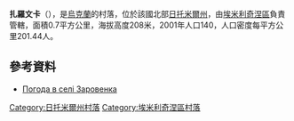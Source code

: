 {{coord|50|51|55|N|27|41|26|E|scale:30000|display=title}}

'''扎羅文卡'''（{{lang-uk|Заровенка}}），是[[烏克蘭|烏克蘭]]的村落，位於該國北部[[日托米爾州|日托米爾州]]，由[[埃米利奇涅區|埃米利奇涅區]]負責管轄，面積0.7平方公里，海拔高度208米，2001年人口140，人口密度每平方公里201.44人。

==參考資料==
* [http://weather.in.ua/ua/zhitomirskaja/8596 Погода в селі Заровенка] {{Wayback|url=http://weather.in.ua/ua/zhitomirskaja/8596 |date=20111219154142 }}

{{DEFAULTSORT:Заровенка}}
[[Category:日托米爾州村落|Category:日托米爾州村落]]
[[Category:埃米利奇涅區村落|Category:埃米利奇涅區村落]]


{{Zhytomyr-geo-stub}}